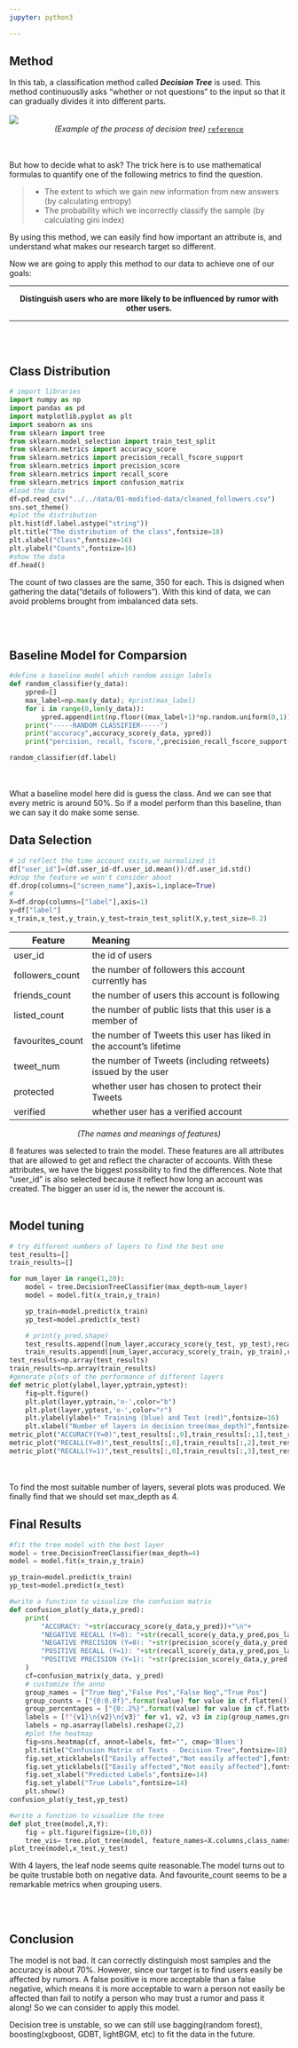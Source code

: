 ```yaml
---
jupyter: python3

---
```



## Method 

In this tab, a classification method called ***Decision Tree*** is used. This method continuouslly asks "whether or not questions" to the input so that it can gradually divides it into different parts.
<br></br>
![](tree.png)
<center>*(Example of the process of decision tree)*  [`reference`](https://www.ibm.com/topics/decision-trees)</center>
<br></br>
But how to decide what to ask? The trick here is to use mathematical formulas to quantify one of the following metrics to find the question.

>- The extent to which we gain new information from new answers (by calculating entropy) 
>- The probability which we incorrectly classify the sample (by calculating gini index)


By using this method, we can easily find how important an attribute is, and understand what makes our research target so different.

Now we are going to apply this method to our data to achieve one of our goals:  


---

<center>**Distinguish users who are more likely to be influenced by rumor with other users.**</center>

--- 

<br></br>

## Class Distribution
```python
# import libraries
import numpy as np
import pandas as pd
import matplotlib.pyplot as plt
import seaborn as sns
from sklearn import tree
from sklearn.model_selection import train_test_split
from sklearn.metrics import accuracy_score
from sklearn.metrics import precision_recall_fscore_support
from sklearn.metrics import precision_score
from sklearn.metrics import recall_score
from sklearn.metrics import confusion_matrix
#load the data
df=pd.read_csv("../../data/01-modified-data/cleaned_followers.csv")
sns.set_theme()
#plot the distribution
plt.hist(df.label.astype("string"))
plt.title("The distribution of the class",fontsize=18)
plt.xlabel("Class",fontsize=16)
plt.ylabel("Counts",fontsize=16)
#show the data
df.head()
```

The count of two classes are the same, 350 for each. This is dsigned when gathering the data("details of followers"). With this kind of data, we can avoid problems brought from imbalanced data sets.

<br></br>

## Baseline Model for Comparsion
```python
#define a baseline model which random assign labels
def random_classifier(y_data):
    ypred=[]
    max_label=np.max(y_data); #print(max_label)
    for i in range(0,len(y_data)):
        ypred.append(int(np.floor((max_label+1)*np.random.uniform(0,1))))
    print("-----RANDOM CLASSIFIER-----")
    print("accuracy",accuracy_score(y_data, ypred))
    print("percision, recall, fscore,",precision_recall_fscore_support(y_data,ypred))

random_classifier(df.label)
```
<br></br>
What a baseline model here did is guess the class. And we can see that every metric is around 50%. So if a model perform than this baseline, than we can say it do make some sense.

## Data Selection
```python
# id reflect the time account exits,we normalized it 
df["user_id"]=(df.user_id-df.user_id.mean())/df.user_id.std() 
#drop the feature we won't consider about
df.drop(columns=["screen_name"],axis=1,inplace=True)
#
X=df.drop(columns=["label"],axis=1)
y=df["label"]
x_train,x_test,y_train,y_test=train_test_split(X,y,test_size=0.2)
```

| Feature          | Meaning                                                             | 
|------------------|:--------------------------------------------------------------------|
| user_id          | the id of users                                                     | 
| followers_count  | the number of followers this account currently has                  | 
| friends_count    | the number of users this account is following                       | 
| listed_count     | the number of public lists that this user is a member of            | 
| favourites_count | the number of Tweets this user has liked in the account’s lifetime  | 
| tweet_num        | the number of Tweets (including retweets) issued by the user        | 
| protected        | whether user has chosen to protect their Tweets                     | 
| verified         | whether user has a verified account                                 | 
<center>*(The names and meanings of features)*</center>


8 features was selected to train the model. These features are all attributes that are allowed to get and reflect the character of accounts. With these attributes, we have the biggest possibility to find the differences. Note that "user_id" is also selected because it reflect how long an account was created. The bigger an user id is, the newer the account is.
<br></br>

## Model tuning
```python
# try different numbers of layers to find the best one
test_results=[]
train_results=[]

for num_layer in range(1,20):
    model = tree.DecisionTreeClassifier(max_depth=num_layer)
    model = model.fit(x_train,y_train)

    yp_train=model.predict(x_train)
    yp_test=model.predict(x_test)

    # print(y_pred.shape)
    test_results.append([num_layer,accuracy_score(y_test, yp_test),recall_score(y_test, yp_test,pos_label=0),recall_score(y_test, yp_test,pos_label=1)])
    train_results.append([num_layer,accuracy_score(y_train, yp_train),recall_score(y_train, yp_train,pos_label=0),recall_score(y_train, yp_train,pos_label=1)])
test_results=np.array(test_results)
train_results=np.array(train_results)
#generate plots of the performance of different layers 
def metric_plot(ylabel,layer,yptrain,yptest):
    fig=plt.figure()
    plt.plot(layer,yptrain,'o-',color="b")
    plt.plot(layer,yptest,'o-',color="r")
    plt.ylabel(ylabel+" Training (blue) and Test (red)",fontsize=16)
    plt.xlabel("Number of layers in decision tree(max_depth)",fontsize=16)
metric_plot("ACCURACY(Y=0)",test_results[:,0],train_results[:,1],test_results[:,1])
metric_plot("RECALL(Y=0)",test_results[:,0],train_results[:,2],test_results[:,2])
metric_plot("RECALL(Y=1)",test_results[:,0],train_results[:,3],test_results[:,3])
```
<br></br>
To find the most suitable number of layers, several plots was produced. We finally find that we should set max_depth as 4.


## Final Results
```python
#fit the tree model with the best layer
model = tree.DecisionTreeClassifier(max_depth=4)
model = model.fit(x_train,y_train)

yp_train=model.predict(x_train)
yp_test=model.predict(x_test)

#write a function to visualize the confusion matrix
def confusion_plot(y_data,y_pred):
    print(
        "ACCURACY: "+str(accuracy_score(y_data,y_pred))+"\n"+
        "NEGATIVE RECALL (Y=0): "+str(recall_score(y_data,y_pred,pos_label=0))+"\n"+
        "NEGATIVE PRECISION (Y=0): "+str(precision_score(y_data,y_pred,pos_label=0))+"\n"+
        "POSITIVE RECALL (Y=1): "+str(recall_score(y_data,y_pred,pos_label=1))+"\n"+
        "POSITIVE PRECISION (Y=1): "+str(precision_score(y_data,y_pred,pos_label=1))+"\n"
    )
    cf=confusion_matrix(y_data, y_pred)
    # customize the anno
    group_names = ["True Neg","False Pos","False Neg","True Pos"]
    group_counts = ["{0:0.0f}".format(value) for value in cf.flatten()]
    group_percentages = ["{0:.2%}".format(value) for value in cf.flatten()/np.sum(cf)]
    labels = [f"{v1}\n{v2}\n{v3}" for v1, v2, v3 in zip(group_names,group_counts,group_percentages)]
    labels = np.asarray(labels).reshape(2,2)
    #plot the heatmap
    fig=sns.heatmap(cf, annot=labels, fmt="", cmap='Blues')
    plt.title("Confusion Matrix of Texts - Decision Tree",fontsize=18)
    fig.set_xticklabels(["Easily affected","Not easily affected"],fontsize=13)
    fig.set_yticklabels(["Easily affected","Not easily affected"],fontsize=13)
    fig.set_xlabel("Predicted Labels",fontsize=14)
    fig.set_ylabel("True Labels",fontsize=14)
    plt.show()
confusion_plot(y_test,yp_test)

#write a function to visualize the tree
def plot_tree(model,X,Y):
    fig = plt.figure(figsize=(10,8))
    tree_vis= tree.plot_tree(model, feature_names=X.columns,class_names=Y.name,filled=True)
plot_tree(model,x_test,y_test)
```
With 4 layers, the leaf node seems quite reasonable.The model turns out to be quite trustable both on negative data. And favourite_count seems to be a remarkable metrics when grouping users.


<br></br>

## Conclusion

The model is not bad. It can correctly distinguish most samples and the accuracy is about 70%.  However, since our target is to find users easily be affected by rumors. A false positive is more acceptable than a false negative, which means it is more acceptable to warn a person not easily be affected than fail to notify a person who may trust a rumor and pass it along! So we can consider to apply this model.

Decision tree is unstable, so we can still use bagging(random forest), boosting(xgboost, GDBT, lightBGM, etc) to fit the data in the future.